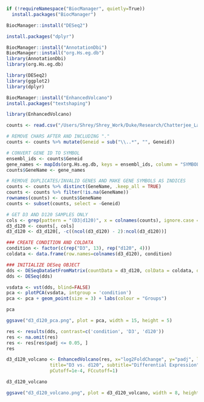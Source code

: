 
```r
if (!requireNamespace("BiocManager", quietly=True))
  install.packages("BiocManager")

BiocManager::install("DESeq2")
```

```r
install.packages("dplyr")
```

```r
BiocManager::install("AnnotationDbi")
BiocManager::install("org.Hs.eg.db")
library(AnnotationDbi)
library(org.Hs.eg.db)
```

```r
library(DESeq2)
library(ggplot2)
library(dplyr)
```


```r
BiocManager::install("EnhancedVolcano")
install.packages("textshaping")
```

```r
library(EnhancedVolcano)
```


```r
counts <- read.csv("/Users/Shrey/Shrey_Work/Duke/Research/Chatterjee_Lab/Oogonia_Shrey/Revisions/may_2024/DGE/counts_feb_2024.csv")
```

```r
# REMOVE CHARS AFTER AND INCLUDING "."
counts <- counts %>% mutate(Geneid = sub("\\..*", "", Geneid))
```

```r
# CONVERT GENE ID TO SYMBOL
ensembl_ids <- counts$Geneid
gene_names <- mapIds(org.Hs.eg.db, keys = ensembl_ids, column = "SYMBOL", keytype = "ENSEMBL", multiVals = "first")
counts$GeneName <- gene_names
```

```r
# REMOVE DUPLICATES/INVALID GENES AND MAKE GENE SYMBOLS AS INDICES
counts <- counts %>% distinct(GeneName, .keep_all = TRUE)
counts <- counts %>% filter(!is.na(GeneName))
rownames(counts) <- counts$GeneName
counts <- subset(counts, select = -Geneid)
```

```r
# GET D3 AND D120 SAMPLES ONLY
cols <- grep(pattern = "(D3|d120)", x = colnames(counts), ignore.case = FALSE)
d3_d120 <- counts[, cols]
d3_d120 <- d3_d120[, -c((ncol(d3_d120) - 2):ncol(d3_d120))]
```


```r
### CREATE CONDITION AND COLDATA
condition <- factor(c(rep("D3", 13), rep("d120", 4)))
coldata <- data.frame(row.names=colnames(d3_d120), condition)
```

```r
### INITIALIZE DESeq OBJECT
dds <- DESeqDataSetFromMatrix(countData = d3_d120, colData = coldata, design = ~condition)
dds <- DESeq(dds)
```
```r
vsdata <- vst(dds, blind=FALSE)
pca <- plotPCA(vsdata, intgroup = 'condition')
pca <- pca + geom_point(size = 3) + labs(colour = "Groups")

pca
```
```r
ggsave("d3_d120_pca.png", plot = pca, width = 15, height = 5)
```


```r
res <- results(dds, contrast=c('condition', 'D3', 'd120'))
res <- na.omit(res)
res <- res[res$padj <= 0.05, ]
res
```

```r
d3_d120_volcano <- EnhancedVolcano(res, x="log2FoldChange", y="padj", lab=rownames(res),
                title="D3 vs. d120", subtitle="Differential Expression",
                pCutoff=1e-4, FCcutoff=1)

d3_d120_volcano
```

```r
ggsave("d3_d120_volcano.png", plot = d3_d120_volcano, width = 8, height = 12)
```



